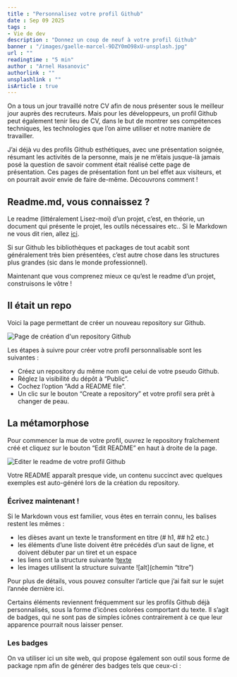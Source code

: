 ```yaml
---
title : "Personnalisez votre profil Github"
date : Sep 09 2025
tags :
- Vie de dev
description : "Donnez un coup de neuf à votre profil Github"
banner : "/images/gaelle-marcel-9DZY0mO98xU-unsplash.jpg"
url : ""
readingtime : "5 min"
author : "Arnel Hasanovic"
authorlink : ""
unsplashlink : ""
isArticle : true
---
```

On a tous un jour travaillé notre CV afin de nous présenter sous le meilleur jour auprès des recruteurs. Mais pour les développeurs, un profil Github peut également tenir lieu de CV, dans le but de montrer ses compétences techniques, les technologies que l’on aime utiliser et notre manière de travailler.

J’ai déjà vu des profils Github esthétiques, avec une présentation soignée, résumant les activités de la personne, mais je ne m’étais jusque-là jamais posé la question de savoir comment était réalisé cette page de présentation. Ces pages de présentation font un bel effet aux visiteurs, et on pourrait avoir envie de faire de-même. Découvrons comment !

## Readme.md, vous connaissez ?

Le readme (littéralement Lisez-moi) d’un projet, c’est, en théorie, un document qui présente le projet, les outils nécessaires etc.. Si le Markdown ne vous dit rien, allez [ici](https://ludovicdean.github.io/blog/markdown).

Si sur Github les bibliothèques et packages de tout acabit sont généralement très bien présentées, c’est autre chose dans les structures plus grandes (sic dans le monde professionnel).

Maintenant que vous comprenez mieux ce qu’est le readme d’un projet, construisons le vôtre !

## Il était un repo

Voici la page permettant de créer un nouveau repository sur Github.

![Page de création d'un repository Github](/devendevenir/images/github-profile-create-new-repository.png)


Les étapes à suivre pour créer votre profil personnalisable sont les suivantes :

- Créez un repository du même nom que celui de votre pseudo Github.
- Réglez la visibilité du dépôt à “Public”.
- Cochez l’option “Add a README file”.
- Un clic sur le bouton “Create a repository” et votre profil sera prêt à changer de peau.

## La métamorphose

Pour commencer la mue de votre profil, ouvrez le repository fraîchement créé et cliquez sur le bouton “Edit README” en haut à droite de la page.

![Editer le readme de votre profil Github](/devendevenir/images/github-profile-edit-readme.png)


Votre README apparaît presque vide, un contenu succinct avec quelques exemples est auto-généré lors de la création du repository.

### Écrivez maintenant !

Si le Markdown vous est familier, vous êtes en terrain connu, les balises restent les mêmes :

- les dièses avant un texte le transforment en titre (# h1, ## h2 etc.)
- les éléments d’une liste doivent être précédés d’un saut de ligne, et doivent débuter par un tiret et un espace
- les liens ont la structure suivante \![texte]()
- les images utilisent la structure suivante ![alt](chemin “titre”)

Pour plus de détails, vous pouvez consulter l’article que j’ai fait sur le sujet l’année dernière ici.

Certains éléments reviennent fréquemment sur les profils Github déjà personnalisés, sous la forme d’icônes colorées comportant du texte. Il s’agit de badges, qui ne sont pas de simples icônes contrairement à ce que leur apparence pourrait nous laisser penser.

### Les badges

On va utiliser ici un site web, qui propose également son outil sous forme de package npm afin de générer des badges tels que ceux-ci :